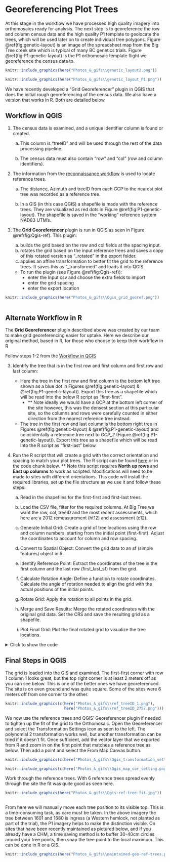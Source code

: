 # Georeferencing Plot Trees {#Georeferencing-Plot-Trees}

At this stage in the workflow we have processed high quality imagery into orthomosaics ready for analysis. The next step is to georeference the row and column census data and the high quality P1 template to geolocate the trees, which will be used later on to create individual tree polygons. Figure \@ref(fig:genetic-layout) is an image of the spreadsheet map from the Big Tree creek site which is typical of many BC genetics trials. Figure \@ref(fig:P1-genetic-layout) is the P1 orthomosaic template flight we georeference the census data to.

```r
knitr::include_graphics(here("Photos_&_gifs\\genetic_layout2.png"))

```

```r
knitr::include_graphics(here("Photos_&_gifs\\genetic_layout_P1.png"))

```

We have recently developed a “Grid Georeferencer” plugin in QGIS that does the initial rough georeferencing of the census data. We also have a version that works in R. Both are detailed below.

## Workflow in QGIS {#Workflow-in-QGIS}

1.  The census data is examined, and a unique identifier column is found or created.

    a.  This column is “treeID” and will be used through the rest of the data processing pipeline.

    b.  The census data must also contain “row” and “col” (row and column identifiers).

2.  The information from the [reconnaissance workflow](#Site-Reconnaissance) is used to locate reference trees.

    a.  The distance, Azimuth and treeID from each GCP to the nearest plot tree was recorded as a reference tree.

    b.  In a GIS (in this case QGIS) a shapefile is made with the reference trees. They are visualized as red dots in Figure \@ref(fig:P1-genetic-layout). The shapefile is saved in the “working” reference system NAD83 UTM’s.

3.  The **Grid Georeferencer** plugin is run in QGIS as seen in Figure \@ref(fig:Qgis-ref). This plugin:
    a. builds the grid based on the row and col fields at the spacing input.
    b. rotates the grid based on the input reference trees and saves a copy of this rotated version as "\_rotated" in the export folder.
    c. applies an affine transformation to better fit the grid to the reference trees. It saves this as "\_transformed" and loads it into QGIS.

    - To run the plugin (see Figure \@ref(fig:Qgis-ref)):
      - enter the Input csv and choose the extra fields to import
      - enter the grid spacing
      - enter the export location

```r
knitr::include_graphics(here("Photos_&_gifs\\Qgis_grid_georef.png"))
                         
```

## Alternate Workflow in R

The **Grid Georeferencer** plugin described above was created by our team to make grid georeferencing easier for uptake. Here we describe our original method, based in R, for those who choose to keep their workflow in R

Follow steps 1-2 from the [Workflow in QGIS](#Workflow-in-QGIS)


3. Identify the tree that is in the first row and first column and first row and last column:
    - Here the tree in the first row and first column is the bottom left tree shown as a blue dot in Figures \@ref(fig:genetic-layout) & \@ref(fig:P1-genetic-layout)). Export this tree as a shapefile which will be read into the below R script as "first-first".
      - \*\* Note ideally we would have a GCP at the bottom left corner of the site however, this was the densest section at this particular site, so the columns and rows were carefully counted in either direction from the nearest reference tree instead.
    - The tree in the first row and last column is the bottom right tree in Figures \@ref(fig:genetic-layout) & \@ref(fig:P1-genetic-layout) and coincidentally a reference tree next to *GCP_2* (Figure  \@ref(fig:P1-genetic-layout)). Export this tree as a shapefile which will be read into the R script as "first-last" below.
    
  
4. Run the R script that will create a grid with the correct orientation and spacing to match your plot trees. The R script can be found [here](https://github.com/owaite/GenomeBC_BPG/blob/main/Scripts/Treetop_Georeference.R) or in the code chunk below. \*\* Note this script requires **North up rows** and **East up columns** to work as scripted. Modifications will need to be made to sites with different orientations. This code will install the required libraries, set up the file structure as we use it and follow these steps:

    a.  Read in the shapefiles for the first-first and first-last trees.
    
    b.  Load the CSV file, filter for the required columns. At Big Tree we want the row, col, treeID and the most recent assessments, which here are a 2012 remeasurement (ht12) and assessment (c12).
    
    c.  Generate Initial Grid: Create a grid of tree locations using the row and column numbers, starting from the initial point (first-first). Adjust the coordinates to account for column and row spacing.
    
    d.  Convert to Spatial Object: Convert the grid data to an sf (simple features) object in R.
    
    e.  Identify Reference Point: Extract the coordinates of the tree in the first column and the last row (first_last_sf) from the grid.
    
    f.  Calculate Rotation Angle: Define a function to rotate coordinates. Calculate the angle of rotation needed to align the grid with the actual positions of the initial points.
    
    g.  Rotate Grid: Apply the rotation to all points in the grid.
    
    h.  Merge and Save Results: Merge the rotated coordinates with the original grid data. Set the CRS and save the resulting grid as a shapefile.
    
    i.  Plot Final Grid: Plot the final rotated grid to visualize the tree locations.

<details>
<summary>Click to show the code</summary>
```r
library(tidyverse)
library(sf)
library(sp)

dir = "Q:\\SNC\\Data\\Big_Tree_GCA\\"
name <- "Big_Tree"
csv_path = paste0(dir, "Census_Data\\#4_bigtree_gca_masterfile.csv")
trees <- paste0("Site_Info\\03_GIS\\shapefiles")
#shapfiles for the below trees were done in a GIS off high res imagery
first_first = st_read(paste0(dir, trees, "\\first_first.shp")) %>% 
  st_geometry()
first_last = st_read(paste0(dir, trees, "\\first_last.shp")) %>% 
  st_geometry()

# column spacing in m 
c_space = 2
# row spacing in m 
r_space = 2
# read in the CSV
(csv_B = read.csv(csv_path) %>% 
  dplyr::select(treeID, row, col, ht12, c12))
# produce a grid using row and column numbers, to be rotated
grid = csv_B %>% 
  mutate(
    x_coord = st_coordinates(first_first)[1] + (col * c_space) - c_space,
    y_coord = st_coordinates(first_first)[2] + (row * r_space) - c_space)
# to sf object
grid_sf = st_as_sf(grid, coords = c("x_coord", "y_coord"), crs = 26910)
# get the coordinates of the first-last
first_last_sf = grid_sf %>% 
  filter(row == 1) %>%
  filter(col == max(.$col)) %>% 
  st_geometry()
# define a FUNCTION which rotates coords for a given angle
rot = function(a) matrix(c(cos(a), sin(a), -sin(a), cos(a)), 2, 2)
# get the angle of rotation between the true (first, last) and
# the current position of (first, last)
a = st_coordinates(first_last - first_first)
b = st_coordinates(first_last_sf - first_first)
theta = acos( sum(a*b) / ( sqrt(sum(a * a)) * sqrt(sum(b * b)) ) )
# rotate all points 
grid_rot = (st_geometry(grid_sf) - first_first) * rot((theta)) + first_first
# in order to merge the new coordinates and the census info, copy the sf object created from the master csv
grid_rot_sf = grid_sf
# then replace its geometry with the rotated coords
st_geometry(grid_rot_sf) = grid_rot
# and set its CRS to the correct one
st_crs(grid_rot_sf) = 26910
#save rotated grid
st_write(obj = grid_rot_sf,
         dsn = paste0(dir, trees, "\\", name, "_grid_manual_bpg.shp"),
         append = FALSE,
         crs = 26910)
#plot(grid_rot_sf) #uncomment to plot the rotated grid
```
</details>
         

## Final Steps in QGIS

The grid is loaded into the GIS and examined. The first-first corner with row 1 column 1 looks great, but the top right corner is at least 2 meters off as you can see below. This is one of the better ones we have georeferenced. The site is on even ground and was quite square. Some of the sites were 6 meters off from one corner to the other.

```r
knitr::include_graphics(c(here("Photos_&_gifs\\ref_treeID_1.png"),
                          here("Photos_&_gifs\\ref_treeID_2757.png")))
```

We now use the reference trees and QGIS’ Georeferencer plugin if needed to tighten up the fit of the grid to the Orthomosaic. Open the Georeferencer and select the Transformation Settings icon as seen to the left. The polynomial 2 transformation works well, but another transformation can be tried if it doesn’t fit. Once sufficient, add the vector layer that we exported from R and zoom in on the first point that matches a reference tree as below. Then add a point and select the From Map Canvas button.

```r
knitr::include_graphics(c(here("Photos_&_gifs\\Qgis_transformation_settings.png")))

knitr::include_graphics(c(here("Photos_&_gifs\\Qgis_map_cor_setting.png")))
```

Work through the reference trees. With 6 reference trees spread evenly through the site the fit was quite good as seen here.

```r
knitr::include_graphics(here("Photos_&_gifs\\Qgis-ref-tree-fit.jpg"))
                         
```

From here we will manually move each tree position to its visible top. This is a time-consuming task, as care must be taken. In the above imagery the tree between 1601 and 1680 is ingress (a Western hemlock, not planted as part of the trial), the P1 imagery helps to make the distinction visible. On sites that have been recently maintained as pictured below, and if you already have a CHM, a time saving method is to buffer 30-40cm circles around your tree points, then snap the tree point to the local maximum.  This can be done in R or a GIS.

```r
knitr::include_graphics(here("Photos_&_gifs\\maintained-geo-ref-trees.png"))
                         
```

